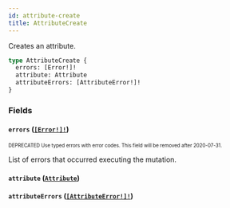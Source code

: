 ```yaml
---
id: attribute-create
title: AttributeCreate
---
```


Creates an attribute.

```graphql
type AttributeCreate {
  errors: [Error!]!
  attribute: Attribute
  attributeErrors: [AttributeError!]!
}
```

### Fields

#### `errors` ([`[Error!]!`](/developer/api-reference/objects/error.mdx))

<sub><sup><span className="deprecatedTag">DEPRECATED</span> Use typed errors with error codes. This field will be removed after 2020-07-31.</sup></sub>

List of errors that occurred executing the mutation.

#### `attribute` ([`Attribute`](/developer/api-reference/objects/attribute.mdx))

#### `attributeErrors` ([`[AttributeError!]!`](/developer/api-reference/objects/attribute-error.mdx))
